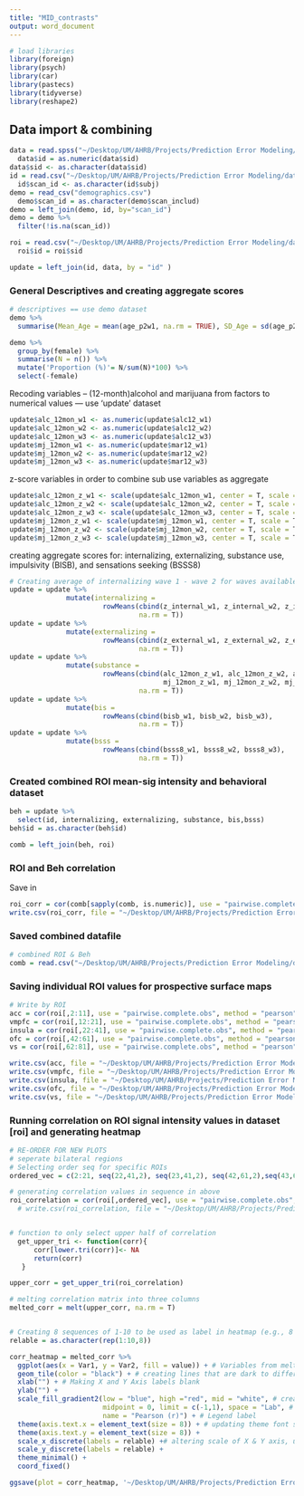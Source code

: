 ```yaml
---
title: "MID_contrasts"
output: word_document
---
```


```r
# load libraries
library(foreign)
library(psych)
library(car)
library(pastecs)
library(tidyverse)
library(reshape2)
```

## Data import & combining
```r
data = read.spss("~/Desktop/UM/AHRB/Projects/Prediction Error Modeling/data/AHRB.P1W1-W3.MD_v1.sav", to.data.frame = TRUE)
  data$id = as.numeric(data$sid)
data$sid <- as.character(data$sid)
id = read.csv("~/Desktop/UM/AHRB/Projects/Prediction Error Modeling/data/subj_id.csv", header = T)
  id$scan_id <- as.character(id$subj)
demo = read_csv("demographics.csv")
  demo$scan_id = as.character(demo$scan_includ)
demo = left_join(demo, id, by="scan_id")
demo = demo %>% 
  filter(!is.na(scan_id))

roi = read.csv("~/Desktop/UM/AHRB/Projects/Prediction Error Modeling/data/final_meanroi_reorganizedBYroi_trimID.csv", header = T)
  roi$id = roi$sid

update = left_join(id, data, by = "id" )
```

### General Descriptives and creating aggregate scores
```r
# descriptives == use demo dataset
demo %>% 
  summarise(Mean_Age = mean(age_p2w1, na.rm = TRUE), SD_Age = sd(age_p2w1, na.rm = TRUE))

demo %>%  
  group_by(female) %>% 
  summarise(N = n()) %>% 
  mutate('Proportion (%)'= N/sum(N)*100) %>% 
  select(-female)
```

Recoding variables -- (12-month)alcohol and marijuana from factors to numerical values --- use 'update' dataset
```r
update$alc_12mon_w1 <- as.numeric(update$alc12_w1)
update$alc_12mon_w2 <- as.numeric(update$alc12_w2)
update$alc_12mon_w3 <- as.numeric(update$alc12_w3)
update$mj_12mon_w1 <- as.numeric(update$mar12_w1)
update$mj_12mon_w2 <- as.numeric(update$mar12_w2)
update$mj_12mon_w3 <- as.numeric(update$mar12_w3)

```

z-score variables in order to combine sub use variables as aggregate
```r
update$alc_12mon_z_w1 <- scale(update$alc_12mon_w1, center = T, scale = T)
update$alc_12mon_z_w2 <- scale(update$alc_12mon_w2, center = T, scale = T)
update$alc_12mon_z_w3 <- scale(update$alc_12mon_w3, center = T, scale = T)
update$mj_12mon_z_w1 <- scale(update$mj_12mon_w1, center = T, scale = T)
update$mj_12mon_z_w2 <- scale(update$mj_12mon_w2, center = T, scale = T)
update$mj_12mon_z_w3 <- scale(update$mj_12mon_w3, center = T, scale = T)
```

creating aggregate scores for: internalizing, externalizing, substance use, impulsivity (BISB), and sensations seeking (BSSS8)
```r
# Creating average of internalizing wave 1 - wave 2 for waves available per subject
update = update %>% 
              mutate(internalizing = 
                       rowMeans(cbind(z_internal_w1, z_internal_w2, z_internal_w3), 
                                na.rm = T))
update = update %>% 
              mutate(externalizing = 
                       rowMeans(cbind(z_external_w1, z_external_w2, z_external_w3), 
                                na.rm = T))
update = update %>% 
              mutate(substance = 
                       rowMeans(cbind(alc_12mon_z_w1, alc_12mon_z_w2, alc_12mon_z_w3, 
                                      mj_12mon_z_w1, mj_12mon_z_w2, mj_12mon_z_w3),
                                na.rm = T))
update = update %>% 
              mutate(bis = 
                       rowMeans(cbind(bisb_w1, bisb_w2, bisb_w3),
                                na.rm = T))
update = update %>% 
              mutate(bsss = 
                       rowMeans(cbind(bsss8_w1, bsss8_w2, bsss8_w3),
                                na.rm = T))

```

### Created combined ROI mean-sig intensity and behavioral dataset
```r
beh = update %>% 
  select(id, internalizing, externalizing, substance, bis,bsss)
beh$id = as.character(beh$id)

comb = left_join(beh, roi)
```

### ROI and Beh correlation
Save in 

```r
roi_corr = cor(comb[sapply(comb, is.numeric)], use = "pairwise.complete.obs", method = "pearson")
write.csv(roi_corr, file = "~/Desktop/UM/AHRB/Projects/Prediction Error Modeling/data/roi_beh_corr.csv")

```

### Saved combined datafile
```r
# combined ROI & Beh
comb = read.csv("~/Desktop/UM/AHRB/Projects/Prediction Error Modeling/data/CombData_ROIbeh_104.csv", header = T)
```


### Saving individual ROI values for prospective surface maps

```r
# Write by ROI
acc = cor(roi[,2:11], use = "pairwise.complete.obs", method = "pearson")
vmpfc = cor(roi[,12:21], use = "pairwise.complete.obs", method = "pearson")
insula = cor(roi[,22:41], use = "pairwise.complete.obs", method = "pearson")
ofc = cor(roi[,42:61], use = "pairwise.complete.obs", method = "pearson")
vs = cor(roi[,62:81], use = "pairwise.complete.obs", method = "pearson")

write.csv(acc, file = "~/Desktop/UM/AHRB/Projects/Prediction Error Modeling/data/roi_corr_grph/acc.csv")
write.csv(vmpfc, file = "~/Desktop/UM/AHRB/Projects/Prediction Error Modeling/data/roi_corr_grph/vmpfc.csv")
write.csv(insula, file = "~/Desktop/UM/AHRB/Projects/Prediction Error Modeling/data/roi_corr_grph/insula.csv")
write.csv(ofc, file = "~/Desktop/UM/AHRB/Projects/Prediction Error Modeling/data/roi_corr_grph/ofc.csv")
write.csv(vs, file = "~/Desktop/UM/AHRB/Projects/Prediction Error Modeling/data/roi_corr_grph/vs.csv")

```

### Running correlation on ROI signal intensity values in dataset [roi] and generating heatmap
```r
# RE-ORDER FOR NEW PLOTS
# seperate bilateral regions
# Selecting order seq for specific ROIs
ordered_vec = c(2:21, seq(22,41,2), seq(23,41,2), seq(42,61,2),seq(43,61,2),seq(62,81,2),seq(63,81,2))

# generating correlation values in sequence in above
roi_correlation = cor(roi[,ordered_vec], use = "pairwise.complete.obs", method = "pearson")
  # write.csv(roi_correlation, file = "~/Desktop/UM/AHRB/Projects/Prediction Error Modeling/data/roi_correlation_2.csv")


# function to only select upper half of correlation
  get_upper_tri <- function(corr){
      corr[lower.tri(corr)]<- NA
      return(corr)
   }

upper_corr = get_upper_tri(roi_correlation) 

# melting correlation matrix into three columns 
melted_corr = melt(upper_corr, na.rm = T)


# Creating 8 sequences of 1-10 to be used as label in heatmap (e.g., 8 ROI's, each ROI has ten contrasts, e.g ACC1, ACC2, ACC3, etc.)
relable = as.character(rep(1:10,8))

corr_heatmap = melted_corr %>% 
  ggplot(aes(x = Var1, y = Var2, fill = value)) + # Variables from melted correlation
  geom_tile(color = "black") + # creating lines that are dark to differentiate cells
  xlab("") + # Making X and Y Axis labels blank
  ylab("") +
  scale_fill_gradient2(low = "blue", high ="red", mid = "white", # creating gradient from Blue (Low) to Red (High) pearson values, with 0 = white
                       midpoint = 0, limit = c(-1,1), space = "Lab", # generating limit of correlation of legend, -1 to 1, central point 0
                       name = "Pearson (r)") + # Legend label
  theme(axis.text.x = element_text(size = 8)) + # updating theme font size
  theme(axis.text.y = element_text(size = 8)) +
  scale_x_discrete(labels = relable) +# altering scale of X & Y axis, using label from store info in relable (e.g., rep(1:10,8))
  scale_y_discrete(labels = relable) +
  theme_minimal() +
  coord_fixed()

ggsave(plot = corr_heatmap, '~/Desktop/UM/AHRB/Projects/Prediction Error Modeling/Figures/aim2_correlationROI/heatmap_2020_03_27.jpeg', width = 12, height = 12)
```